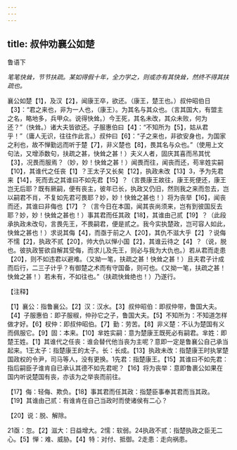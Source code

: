 ```yaml
---
---
---
```

title: 叔仲劝襄公如楚
---



鲁语下

*笔笔快耸，节节扶疏。某如得假十年，全力学之，则或亦有其快耸，然终不得其扶疏也。*

襄公如楚【1】，及汉【2】，闻康王卒，欲还。（康王，楚王也。）叔仲昭伯日【3】：“君之来也，非为一人也，（康王）。为其名与其众也。（言其国大，有盟主之名，略地多，兵甲众。说得快耸。）今王死，其名未改，其众未败，何为还？”（快耸。）诸大夫皆欲还。子服惠伯曰【4】：“不知所为【5】，姑从君乎！”（庸人无识，往往作此言。）叔仲曰【6】：“子之来也，非欲安身也，为国家之利也，故不惮勤远而听于楚【7】，非义楚也【8】，畏其名与众也。”（使用上文句法，又增添数句，扶疏之甚，快耸之甚！）夫义人者，固庆其喜而吊其忧【3】，况畏而服焉？（妙，妙！快耸之甚！）闻畏而往，闻丧而还，苟芈姓实嗣【10】，其谁代之任丧【1】？王太子又长矣【12】，执政未改【13】3，予为先君来【14】，死而去之其谁曰不如先君【15】？（言畏康王故往，康王死便还，康王岂无后耶？既有厥嗣，便有丧主，彼年已长，执政又仍旧，然则我之来而忽去，岂以嗣君不肖，不复如先君可畏耶？妙，妙！快耸之甚也！）将为丧举【16】，闻丧而还，其谁曰非侮也【17】？（言今日在本国，闻其丧尚须来，岂有到彼国反去耶？妙，妙！快耸之甚也！）事其君而任其政【18】，其谁由己贰【19】？（此段承执政未改句，言畏先王，不畏嗣君，便是贰之。我今实执楚政，岂可容人如此，快耸之甚也！）求说其侮【4】，而亟于前之人【20】，其仇不滋大乎【2】？说侮不懦【2】，执政不贰【20】，帅大仇以惮小国【2】，其谁云待之【4】？（说，脱也。彼执政誓欲自解其受侮，而求儿及先王，则必与我为大仇也。）若从君而走患【20】，则不如违君以避难。（又拗一笔，扶疏之甚！快耸之甚！）且夫君子计成而后行，二三子计乎？有御楚之术而有守国备，则可也。《又拗一笔，扶疏之甚！快耸之甚！）若未有，不如往也。”（扶疏快耸绝也！）乃遂行。

【注释】

【1】襄公：指鲁襄公。【2】汉：汉水。【3】叔仲昭伯：即叔仲带，鲁国大夫。【4】子服惠伯：即子服椒，仲孙它之子，鲁国大夫。【5】不知所为：不知道怎样做才好。【6】杈仲：即叔仲昭伯。【7】勤：劳苦。【8】非义楚：不认为楚国有义而佩服它。【9】固：本来。【10】芈姓实嗣：意为楚康王既死必有嗣君。芈姓：即楚王姓。【1】其谁代之任丧：谁会替代他当丧为主呢？意即一定是鲁襄公自己承当起来。1王太子：指楚康王的太子。长：长成。【13】执政未改：指楚康王时执掌楚国政权的令尹，司马等人，没有更换。1先君：指楚康王。【15】其谁曰不如先君：指后嗣臣子谁肯自已承认其德不如先君呢？【16】将为丧举：意即鲁裹公如果在国内听说楚国有丧，亦该为之举丧而前往。

【17】侮：轻侮、欺负。【18】事其君而任其政：指楚臣事奉其君而当其政。
【19】其谁由己贰：有谁肯在自己当政时而使诸侯有二心？

【20】说：脱、解除。

21亟：忽。【2】滋大：日益增大。2懦：软弱。24执政不贰：指楚执政之臣无二心。【5】惮：难、威胁。【4】特：对付、抵御。2走患：走向祸患。